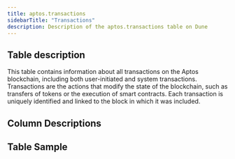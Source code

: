 ```yaml
---
title: aptos.transactions
sidebarTitle: "Transactions"
description: Description of the aptos.transactions table on Dune
---
```


## Table description

This table contains information about all transactions on the Aptos blockchain, including both user-initiated and system transactions. Transactions are the actions that modify the state of the blockchain, such as transfers of tokens or the execution of smart contracts. Each transaction is uniquely identified and linked to the block in which it was included.

## Column Descriptions


<ColumnDescriptions tableSchema="aptos" tableName="transactions" />

## Table Sample


<TableSample tableSchema="aptos" tableName="transactions" />
